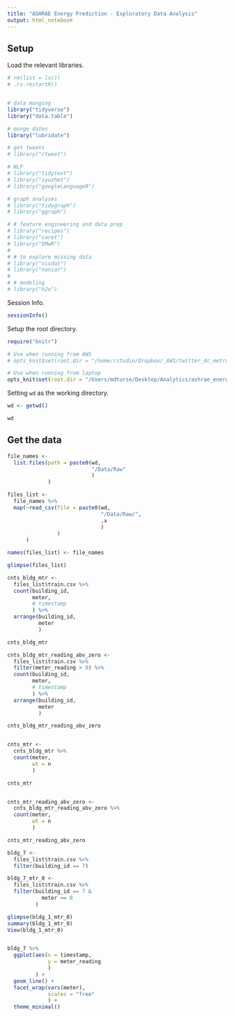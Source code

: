 ```yaml
---
title: "ASHRAE Energy Prediction - Exploratory Data Analysis"
output: html_notebook
---
```



## Setup    
  Load the relevant libraries.
```r

# rm(list = ls())
# .rs.restartR()


# data munging
library("tidyverse")
library("data.table")

# munge dates
library("lubridate")

# get tweets
# library("rtweet")

# NLP
# library("tidytext")
# library("syuzhet")
# library("googleLanguageR")

# graph analyses
# library("tidygraph")
# library("ggraph")

# # feature engineering and data prep
# library("recipes")
# library("caret")
# library("DMwR")
# 
# # to explore missing data
# library("visdat")
# library("naniar")
# 
# # modeling
# library("h2o")

```
  
    
  Session Info.
```r

sessionInfo()

```


  Setup the root directory.
```r

require("knitr")

# Use when running from AWS
# opts_knit$set(root.dir = "/home/rstudio/Dropbox/_AWS/twitter_dc_metro2/")

# Use when running from laptop
opts_knit$set(root.dir = "/Users/mdturse/Desktop/Analytics/ashrae_energy_prediction/")

```
  
    
  Setting `wd` as the working directory.
```r

wd <- getwd()

wd

```


## Get the data  

```r

file_names <-
  list.files(path = paste0(wd,
                           "/Data/Raw"
                           )
             )

files_list <-
  file_names %>% 
  map(~read_csv(file = paste0(wd,
                              "/Data/Raw/",
                              .x
                              )
                )
      )

names(files_list) <- file_names

glimpse(files_list)

```



```r

cnts_bldg_mtr <-
  files_list$train.csv %>% 
  count(building_id,
        meter,
        # timestamp
        ) %>% 
  arrange(building_id,
          meter
          )

cnts_bldg_mtr

cnts_bldg_mtr_reading_abv_zero <-
  files_list$train.csv %>% 
  filter(meter_reading > 0) %>% 
  count(building_id,
        meter,
        # timestamp
        ) %>% 
  arrange(building_id,
          meter
          )

cnts_bldg_mtr_reading_abv_zero


cnts_mtr <-
  cnts_bldg_mtr %>% 
  count(meter,
        wt = n
        )

cnts_mtr


cnts_mtr_reading_abv_zero <-
  cnts_bldg_mtr_reading_abv_zero %>% 
  count(meter,
        wt = n
        )

cnts_mtr_reading_abv_zero

```



```r

bldg_7 <-
  files_list$train.csv %>% 
  filter(building_id == 7)

bldg_7_mtr_0 <-
  files_list$train.csv %>% 
  filter(building_id == 7 &
           meter == 0
         )

glimpse(bldg_1_mtr_0)
summary(bldg_1_mtr_0)
View(bldg_1_mtr_0)


bldg_7 %>% 
  ggplot(aes(x = timestamp,
             y = meter_reading
             )
         ) +
  geom_line() +
  facet_wrap(vars(meter),
             scales = "free"
             ) +
  theme_minimal()

```



